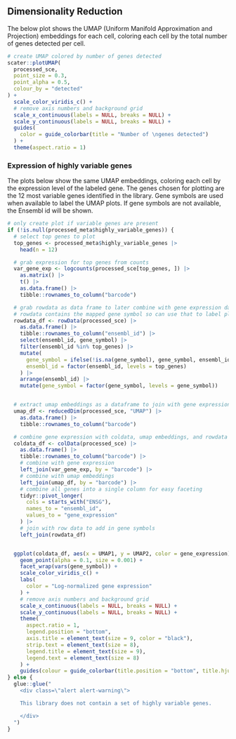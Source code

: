 ## Dimensionality Reduction

The below plot shows the UMAP (Uniform Manifold Approximation and Projection) embeddings for each cell, coloring each cell by the total number of genes detected per cell.

```r
# create UMAP colored by number of genes detected
scater::plotUMAP(
  processed_sce,
  point_size = 0.3,
  point_alpha = 0.5,
  colour_by = "detected"
) +
  scale_color_viridis_c() +
  # remove axis numbers and background grid
  scale_x_continuous(labels = NULL, breaks = NULL) +
  scale_y_continuous(labels = NULL, breaks = NULL) +
  guides(
    color = guide_colorbar(title = "Number of \ngenes detected")
  ) +
  theme(aspect.ratio = 1)
```

### Expression of highly variable genes

The plots below show the same UMAP embeddings, coloring each cell by the expression level of the labeled gene.
The genes chosen for plotting are the 12 most variable genes identified in the library.
Gene symbols are used when available to label the UMAP plots.
If gene symbols are not available, the Ensembl id will be shown.

```r
# only create plot if variable genes are present
if (!is.null(processed_meta$highly_variable_genes)) {
  # select top genes to plot
  top_genes <- processed_meta$highly_variable_genes |>
    head(n = 12)

  # grab expression for top genes from counts
  var_gene_exp <- logcounts(processed_sce[top_genes, ]) |>
    as.matrix() |>
    t() |>
    as.data.frame() |>
    tibble::rownames_to_column("barcode")

  # grab rowdata as data frame to later combine with gene expression data
  # rowdata contains the mapped gene symbol so can use that to label plots instead of ensembl gene id from rownames
  rowdata_df <- rowData(processed_sce) |>
    as.data.frame() |>
    tibble::rownames_to_column("ensembl_id") |>
    select(ensembl_id, gene_symbol) |>
    filter(ensembl_id %in% top_genes) |>
    mutate(
      gene_symbol = ifelse(!is.na(gene_symbol), gene_symbol, ensembl_id),
      ensembl_id = factor(ensembl_id, levels = top_genes)
    ) |>
    arrange(ensembl_id) |>
    mutate(gene_symbol = factor(gene_symbol, levels = gene_symbol))


  # extract umap embeddings as a dataframe to join with gene expression and coldata for plotting
  umap_df <- reducedDim(processed_sce, "UMAP") |>
    as.data.frame() |>
    tibble::rownames_to_column("barcode")

  # combine gene expression with coldata, umap embeddings, and rowdata and create data frame to use for plotting
  coldata_df <- colData(processed_sce) |>
    as.data.frame() |>
    tibble::rownames_to_column("barcode") |>
    # combine with gene expression
    left_join(var_gene_exp, by = "barcode") |>
    # combine with umap embeddings
    left_join(umap_df, by = "barcode") |>
    # combine all genes into a single column for easy faceting
    tidyr::pivot_longer(
      cols = starts_with("ENSG"),
      names_to = "ensembl_id",
      values_to = "gene_expression"
    ) |>
    # join with row data to add in gene symbols
    left_join(rowdata_df)


  ggplot(coldata_df, aes(x = UMAP1, y = UMAP2, color = gene_expression)) +
    geom_point(alpha = 0.1, size = 0.001) +
    facet_wrap(vars(gene_symbol)) +
    scale_color_viridis_c() +
    labs(
      color = "Log-normalized gene expression"
    ) +
    # remove axis numbers and background grid
    scale_x_continuous(labels = NULL, breaks = NULL) +
    scale_y_continuous(labels = NULL, breaks = NULL) +
    theme(
      aspect.ratio = 1,
      legend.position = "bottom",
      axis.title = element_text(size = 9, color = "black"),
      strip.text = element_text(size = 8),
      legend.title = element_text(size = 9),
      legend.text = element_text(size = 8)
    ) +
    guides(colour = guide_colorbar(title.position = "bottom", title.hjust = 0.5))
} else {
  glue::glue("
    <div class=\"alert alert-warning\">

    This library does not contain a set of highly variable genes.

    </div>
  ")
}
```
